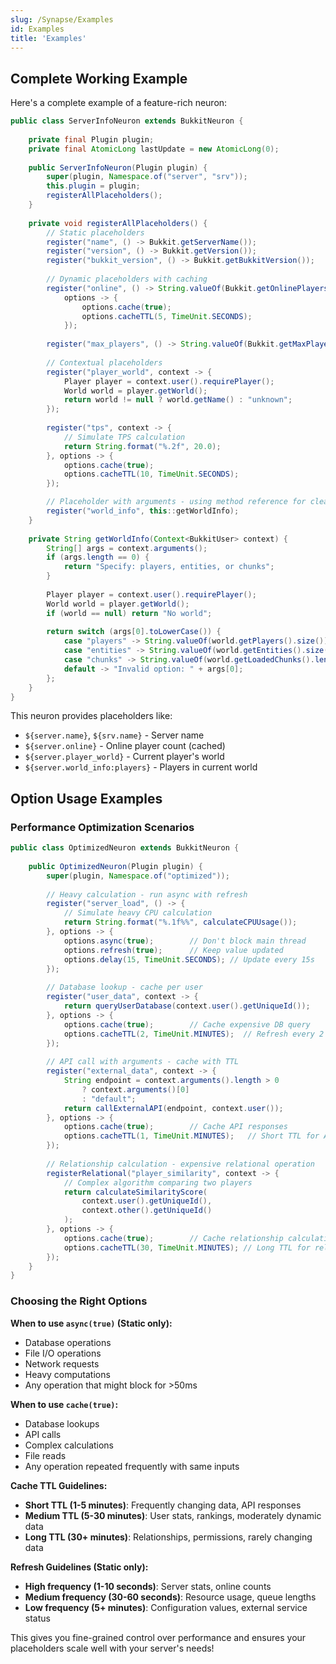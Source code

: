 ```yaml
---
slug: /Synapse/Examples
id: Examples
title: 'Examples'
---
```



## Complete Working Example

Here's a complete example of a feature-rich neuron:

```java
public class ServerInfoNeuron extends BukkitNeuron {
    
    private final Plugin plugin;
    private final AtomicLong lastUpdate = new AtomicLong(0);
    
    public ServerInfoNeuron(Plugin plugin) {
        super(plugin, Namespace.of("server", "srv"));
        this.plugin = plugin;
        registerAllPlaceholders();
    }
    
    private void registerAllPlaceholders() {
        // Static placeholders
        register("name", () -> Bukkit.getServerName());
        register("version", () -> Bukkit.getVersion());
        register("bukkit_version", () -> Bukkit.getBukkitVersion());
        
        // Dynamic placeholders with caching
        register("online", () -> String.valueOf(Bukkit.getOnlinePlayers().size()),
            options -> {
                options.cache(true);
                options.cacheTTL(5, TimeUnit.SECONDS);
            });
        
        register("max_players", () -> String.valueOf(Bukkit.getMaxPlayers()));
        
        // Contextual placeholders
        register("player_world", context -> {
            Player player = context.user().requirePlayer();
            World world = player.getWorld();
            return world != null ? world.getName() : "unknown";
        });
        
        register("tps", context -> {
            // Simulate TPS calculation
            return String.format("%.2f", 20.0);
        }, options -> {
            options.cache(true);
            options.cacheTTL(10, TimeUnit.SECONDS);
        });

        // Placeholder with arguments - using method reference for cleaner code
        register("world_info", this::getWorldInfo);
    }
    
    private String getWorldInfo(Context<BukkitUser> context) {
        String[] args = context.arguments();
        if (args.length == 0) {
            return "Specify: players, entities, or chunks";
        }
        
        Player player = context.user().requirePlayer();
        World world = player.getWorld();
        if (world == null) return "No world";
        
        return switch (args[0].toLowerCase()) {
            case "players" -> String.valueOf(world.getPlayers().size());
            case "entities" -> String.valueOf(world.getEntities().size());
            case "chunks" -> String.valueOf(world.getLoadedChunks().length);
            default -> "Invalid option: " + args[0];
        };
    }
}
```

This neuron provides placeholders like:
- `${server.name}`, `${srv.name}` - Server name
- `${server.online}` - Online player count (cached)
- `${server.player_world}` - Current player's world
- `${server.world_info:players}` - Players in current world

## Option Usage Examples

### Performance Optimization Scenarios

```java
public class OptimizedNeuron extends BukkitNeuron {
    
    public OptimizedNeuron(Plugin plugin) {
        super(plugin, Namespace.of("optimized"));
        
        // Heavy calculation - run async with refresh
        register("server_load", () -> {
            // Simulate heavy CPU calculation
            return String.format("%.1f%%", calculateCPUUsage());
        }, options -> {
            options.async(true);        // Don't block main thread
            options.refresh(true);      // Keep value updated
            options.delay(15, TimeUnit.SECONDS); // Update every 15s
        });
        
        // Database lookup - cache per user
        register("user_data", context -> {
            return queryUserDatabase(context.user().getUniqueId());
        }, options -> {
            options.cache(true);        // Cache expensive DB query
            options.cacheTTL(2, TimeUnit.MINUTES);  // Refresh every 2 min
        });
        
        // API call with arguments - cache with TTL
        register("external_data", context -> {
            String endpoint = context.arguments().length > 0 
                ? context.arguments()[0] 
                : "default";
            return callExternalAPI(endpoint, context.user());
        }, options -> {
            options.cache(true);        // Cache API responses
            options.cacheTTL(1, TimeUnit.MINUTES);   // Short TTL for API data
        });
        
        // Relationship calculation - expensive relational operation
        registerRelational("player_similarity", context -> {
            // Complex algorithm comparing two players
            return calculateSimilarityScore(
                context.user().getUniqueId(),
                context.other().getUniqueId()
            );
        }, options -> {
            options.cache(true);        // Cache relationship calculations
            options.cacheTTL(30, TimeUnit.MINUTES); // Long TTL for relationships
        });
    }
}
```

### Choosing the Right Options

**When to use `async(true)` (Static only):**
- Database operations
- File I/O operations  
- Network requests
- Heavy computations
- Any operation that might block for >50ms

**When to use `cache(true)`:**
- Database lookups
- API calls
- Complex calculations
- File reads
- Any operation repeated frequently with same inputs

**Cache TTL Guidelines:**
- **Short TTL (1-5 minutes)**: Frequently changing data, API responses
- **Medium TTL (5-30 minutes)**: User stats, rankings, moderately dynamic data
- **Long TTL (30+ minutes)**: Relationships, permissions, rarely changing data

**Refresh Guidelines (Static only):**
- **High frequency (1-10 seconds)**: Server stats, online counts
- **Medium frequency (30-60 seconds)**: Resource usage, queue lengths  
- **Low frequency (5+ minutes)**: Configuration values, external service status

This gives you fine-grained control over performance and ensures your placeholders scale well with your server's needs!
